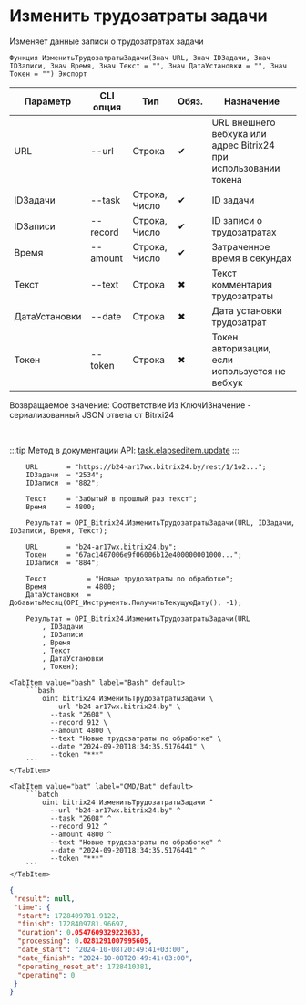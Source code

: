 ﻿---
sidebar_position: 5
---


# Изменить трудозатраты задачи
 Изменяет данные записи о трудозатратах задачи



`Функция ИзменитьТрудозатратыЗадачи(Знач URL, Знач IDЗадачи, Знач IDЗаписи, Знач Время, Знач Текст = "", Знач ДатаУстановки = "", Знач Токен = "") Экспорт`

  | Параметр | CLI опция | Тип | Обяз. | Назначение |
  |-|-|-|-|-|
  | URL | --url | Строка | &#x2714; | URL внешнего вебхука или адрес Bitrix24 при использовании токена |
  | IDЗадачи | --task | Строка, Число | &#x2714; | ID задачи |
  | IDЗаписи | --record | Строка, Число | &#x2714; | ID записи о трудозатратах |
  | Время | --amount | Строка, Число | &#x2714; | Затраченное время в секундах |
  | Текст | --text | Строка | &#x2716; | Текст комментария трудозатраты |
  | ДатаУстановки | --date | Строка | &#x2716; | Дата установки трудозатрат |
  | Токен | --token | Строка | &#x2716; | Токен авторизации, если используется не вебхук |

  
  Возвращаемое значение:   Соответствие Из КлючИЗначение - сериализованный JSON ответа от Bitrxi24

<br/>

:::tip
Метод в документации API: [task.elapseditem.update](https://dev.1c-bitrix.ru/rest_help/tasks/task/elapseditem/update.php)
:::
<br/>


```bsl title="Пример использования для 1С:Предприятие/OneScript"
    URL       = "https://b24-ar17wx.bitrix24.by/rest/1/1o2...";
    IDЗадачи  = "2534";
    IDЗаписи  = "882";

    Текст     = "Забытый в прошлый раз текст";
    Время     = 4800;

    Результат = OPI_Bitrix24.ИзменитьТрудозатратыЗадачи(URL, IDЗадачи, IDЗаписи, Время, Текст);

    URL       = "b24-ar17wx.bitrix24.by";
    Токен     = "67ac1467006e9f06006b12e400000001000...";
    IDЗаписи  = "884";

    Текст          = "Новые трудозатраты по обработке";
    Время          = 4800;
    ДатаУстановки  = ДобавитьМесяц(OPI_Инструменты.ПолучитьТекущуюДату(), -1);

    Результат = OPI_Bitrix24.ИзменитьТрудозатратыЗадачи(URL
        , IDЗадачи
        , IDЗаписи
        , Время
        , Текст
        , ДатаУстановки
        , Токен);
```
    

 <Tabs>
  
    <TabItem value="bash" label="Bash" default>
        ```bash
            oint bitrix24 ИзменитьТрудозатратыЗадачи \
              --url "b24-ar17wx.bitrix24.by" \
              --task "2608" \
              --record 912 \
              --amount 4800 \
              --text "Новые трудозатраты по обработке" \
              --date "2024-09-20T18:34:35.5176441" \
              --token "***"
        ```
    </TabItem>
  
    <TabItem value="bat" label="CMD/Bat" default>
        ```batch
            oint bitrix24 ИзменитьТрудозатратыЗадачи ^
              --url "b24-ar17wx.bitrix24.by" ^
              --task "2608" ^
              --record 912 ^
              --amount 4800 ^
              --text "Новые трудозатраты по обработке" ^
              --date "2024-09-20T18:34:35.5176441" ^
              --token "***"
        ```
    </TabItem>
</Tabs>


```json title="Результат"
{
 "result": null,
 "time": {
  "start": 1728409781.9122,
  "finish": 1728409781.96697,
  "duration": 0.0547609329223633,
  "processing": 0.0281291007995605,
  "date_start": "2024-10-08T20:49:41+03:00",
  "date_finish": "2024-10-08T20:49:41+03:00",
  "operating_reset_at": 1728410381,
  "operating": 0
 }
}
```
